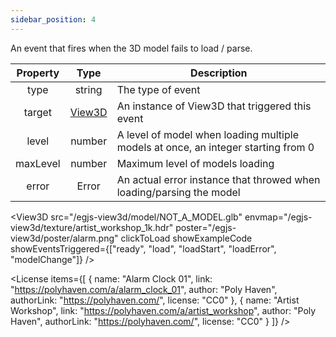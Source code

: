 ```yaml
---
sidebar_position: 4
---
```



An event that fires when the 3D model fails to load / parse.

|Property|Type|Description|
|:---:|:---:|---|
|type|string|The type of event|
|target|[View3D](/docs/api/View3D)|An instance of View3D that triggered this event|
|level|number|A level of model when loading multiple models at once, an integer starting from 0|
|maxLevel|number|Maximum level of models loading|
|error|Error|An actual error instance that throwed when loading/parsing the model|

<View3D
  src="/egjs-view3d/model/NOT_A_MODEL.glb"
  envmap="/egjs-view3d/texture/artist_workshop_1k.hdr"
  poster="/egjs-view3d/poster/alarm.png"
  clickToLoad
  showExampleCode
  showEventsTriggered={["ready", "load", "loadStart", "loadError", "modelChange"]} />

<License items={[
  {
    name: "Alarm Clock 01",
    link: "https://polyhaven.com/a/alarm_clock_01",
    author: "Poly Haven",
    authorLink: "https://polyhaven.com/",
    license: "CC0"
  },
  {
    name: "Artist Workshop",
    link: "https://polyhaven.com/a/artist_workshop",
    author: "Poly Haven",
    authorLink: "https://polyhaven.com/",
    license: "CC0"
  }
]} />
